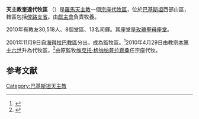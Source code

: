 {{Infobox Roman Catholic diocese
|Roman Catholic Diocese of = 天主教奎達代牧區
|Latin name of diocese = Vicariatus Apostolicus Quettensis
|image = 
|caption = 
|location = [[巴基斯坦|巴基斯坦]]
|territory = [[俾路支省|俾路支省]]
|population = 30,518
|patron = 
|province = 
|established = 2001年
|cathedral = 
|副主教座堂 =
|leadership = 宗座代牧
|website = 
|教宗 = 
|metropolitan =
|ordinary = [[维克托‧格纳纳普拉嘉桑|维克托‧格纳纳普拉嘉桑]] 
|coadjutor bishop =
|emeritus =
}}
'''天主教奎達代牧區''' （{{lang-la|Vicariatus Apostolicus Quettensis}}）是[[羅馬天主教|羅馬天主教]]一個[[宗座代牧區|宗座代牧區]]，位於[[巴基斯坦|巴基斯坦]]西部山區，轄區包括[[俾路支省|俾路支省]]。由[[獻主會|獻主會]]負責牧養。

2010年有教友30,518人、8個堂區、13名司鐸。其座堂是[[玫瑰聖母主教座堂_(奎達)|玫瑰聖母座堂]]。

2001年11月9日自[[天主教海得拉巴教區|海得拉巴教區]]分出，成為監牧區。<ref name="elevPA">{{Cite web |url=http://www.vatican.va/holy_father/john_paul_ii/apost_constitutions/documents/hf_jp-ii_apc_19910706_tabukensis_lt.html |title=設立代牧區的宗座憲令 |access-date=2012-03-18 |archive-date=2014-05-17 |archive-url=https://web.archive.org/web/20140517001549/http://www.vatican.va/holy_father/john_paul_ii/apost_constitutions/documents/hf_jp-ii_apc_19910706_tabukensis_lt.html |dead-url=no }}</ref>2010年4月29日由教宗[[本篤十六世|本篤十六世]]升為代牧區，<ref name="VA">{{cite journal
|journal=[[宗座公報|宗座公報]]
|publisher=梵蒂岡出版社
|date=2010年
|volume=102
|title=''Singulari quidem''
|page=268
|url=http://www.vatican.va/archive/aas/documents/2010/maggio%202010.pdf
|access-date=2012-03-18
|archive-date=2020-10-26
|archive-url=https://web.archive.org/web/20201026234836/http://www.vatican.va/archive/aas/documents/2010/maggio%202010.pdf
|dead-url=no
}}</ref>由原監牧[[维克托‧格纳纳普拉嘉桑|维克托‧格纳纳普拉嘉桑]]任宗座代牧。 
==参考文献==
<div class="references-small">
<references></references>
</div>
[[Category:巴基斯坦天主教|Category:巴基斯坦天主教]]

{{天主教巴基斯坦教省}}